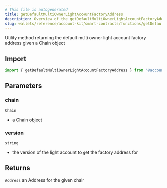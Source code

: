 ```yaml
---
# This file is autogenerated
title: getDefaultMultiOwnerLightAccountFactoryAddress
description: Overview of the getDefaultMultiOwnerLightAccountFactoryAddress method
slug: wallets/reference/account-kit/smart-contracts/functions/getDefaultMultiOwnerLightAccountFactoryAddress
---
```


Utility method returning the default multi owner light account factory address given a Chain object

## Import

```ts
import { getDefaultMultiOwnerLightAccountFactoryAddress } from "@account-kit/smart-contracts";
```

## Parameters

### chain

`Chain`

- a Chain object

### version

`string`

- the version of the light account to get the factory address for

## Returns

`Address`
an Address for the given chain

